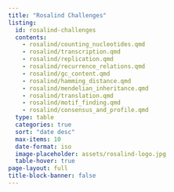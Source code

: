 ```yaml
---
title: "Rosalind Challenges"
listing:
  id: rosalind-challenges
  contents: 
    - rosalind/counting_nucleotides.qmd
    - rosalind/transcription.qmd
    - rosalind/replication.qmd
    - rosalind/recurrence_relations.qmd
    - rosalind/gc_content.qmd
    - rosalind/hamming_distance.qmd
    - rosalind/mendelian_inheritance.qmd
    - rosalind/translation.qmd
    - rosalind/motif_finding.qmd
    - rosalind/consensus_and_profile.qmd
  type: table
  categories: true
  sort: "date desc"
  max-items: 10
  date-format: iso
  image-placeholder: assets/rosalind-logo.jpg
  table-hover: true
page-layout: full
title-block-banner: false
--- 
```


::: {#rosalind-challenges}
:::

